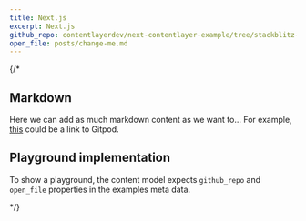 ```yaml
---
title: Next.js
excerpt: Next.js
github_repo: contentlayerdev/next-contentlayer-example/tree/stackblitz-demo
open_file: posts/change-me.md
---
```


{/*

## Markdown

Here we can add as much markdown content as we want to...
For example, [this](https://gitpod.io) could be a link to Gitpod.

## Playground implementation

To show a playground, the content model expects `github_repo` and `open_file` properties in the examples meta data.

*/}

